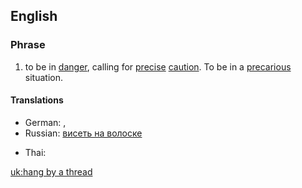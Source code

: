 ==English==

===Phrase===
{{en-verb|inf=to [[hang]] by a [[thread]]|hangs by a thread|hanging by a thread|hanged by a thread|hung by a thread}}

# {{idiom}} to be in [[danger]], calling for [[precise]] [[caution]]. To be in a [[precarious]] situation.

====Translations====
{{trans-top|to be in a precarious situation}}
* German: {{t+|de|am seidenen Faden hängen}}, {{t+|de|an einem seidenen Faden hängen}}
* Russian: [[висеть на волоске]]
{{trans-mid}}
* Thai: {{t-|th|แขวนบนเส้นด้าย}}
{{trans-bottom}}

[[uk:hang by a thread]]